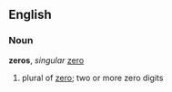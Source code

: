 ==English==
===Noun===
'''zeros''', ''singular'' [[zero]]

# plural of [[zero]]; two or more zero digits